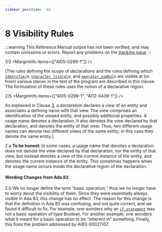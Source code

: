 ```yaml
---
sidebar_position:  66
---
```


# 8 Visibility Rules

:::warning
This Reference Manual output has not been verified,
and may contain omissions or errors.
Report any problems on the [tracking issue](https://github.com/ada-lang-io/ada-lang-io/issues/20)
:::


<MarginText>1/3</MarginText>
<MarginInfo items={["AI05-0299-1"]} />
<p>[The rules defining the scope of declarations and the rules defining which <code><a href="../AA-2/AA-2.3#S0002">identifier</a></code>s, <code><a href="../AA-2/AA-2.5#S0015">character_literal</a></code>s, and <code><a href="../AA-6/AA-6.1#S0202">operator_symbol</a></code>s are visible at (or from) various places in the text of the program are described in this clause. The formulation of these rules uses the notion of a declarative region.<br /></p>

<MarginText>2/5</MarginText>
<MarginInfo items={["AI05-0299-1", "AI12-0439-1"]} />
<p>As explained in Clause <a href="../AA-3/">3</a>, a declaration declares a view of an entity and associates a defining name with that view. The view comprises an identification of the viewed entity, and possibly additional properties. A usage name denotes a declaration. It also denotes the view declared by that declaration, and denotes the entity of that view. Thus, two different usage names can  denote two different views of the same entity; in this case they denote the same entity.] <br /></p>

<MarginText>2.a</MarginText>
<Admonition type="aarm" aarm="note" title="Note: ">
<strong>To be honest: </strong>In some cases, a usage name that denotes a declaration does not denote the view declared by that declaration, nor the entity of that view, but instead denotes a view of the current instance of the entity, and denotes the current instance of the entity. This sometimes happens when the usage name occurs inside the declarative region of the declaration. <br /></Admonition>


#### Wording Changes from Ada 83

<MarginText>2.b</MarginText>
<Admonition type="aarm" aarm="note" title="Note: ">
We no longer define the term &ldquo;basic operation;&rdquo; thus we no longer have to worry about the visibility of them. Since they were essentially always visible in Ada 83, this change has no effect. The reason for this change is that the definition in Ada 83 was confusing, and not quite correct, and we found it difficult to fix. For example, one wonders why an <code><a href="../AA-5/AA-5.3#S0175">if_statement</a></code> was not a basic operation of type Boolean. For another example, one wonders what it meant for a basic operation to be &ldquo;inherent in&rdquo; something. Finally, this fixes the problem addressed by AI83-00027/07. <br /></Admonition>

